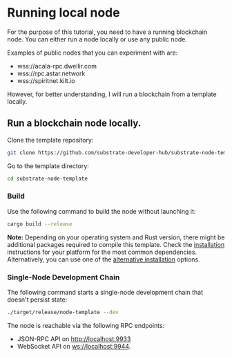 # Running local node

For the purpose of this tutorial, you need to have a running blockchain node.
You can either run a node locally or use any public node.

Examples of public nodes that you can experiment with are:
- wss://acala-rpc.dwellir.com
- wss://rpc.astar.network
- wss://spiritnet.kilt.io

However, for better understanding, I will run a blockchain from a template locally.

## Run a blockchain node locally.
Clone the template repository:

```bash
git clone https://github.com/substrate-developer-hub/substrate-node-template.git
```
Go to the template directory:
```bash
cd substrate-node-template
```

### Build

Use the following command to build the node without launching it:

```bash
cargo build --release
```

**Note:** Depending on your operating system and Rust version, there might be additional packages required to compile this template.
Check the [installation](https://docs.substrate.io/install/) instructions for your platform for the most common dependencies.
Alternatively, you can use one of the [alternative installation](#alternative-installations) options.


### Single-Node Development Chain

The following command starts a single-node development chain that doesn't persist state:

```bash
./target/release/node-template --dev
```

The node is reachable via the following RPC endpoints:
- JSON-RPC API on [http://localhost:9933](http://localhost:9933)
- WebSocket API on [ws://localhost:9944](ws://localhost:9944).
